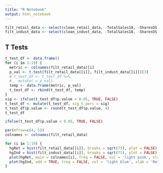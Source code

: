 ```yaml
---
title: "R Notebook"
output: html_notebook
---
```


```r
filt_retail_data <- select(clean_retail_data, -TotalSales18, -SharesOS, -TreynorRatio)
filt_indust_data <- select(clean_indust_data, -TotalSales18, -SharesOS, -TreynorRatio)
```


## T Tests


```r
t_test_df <- data.frame()
for (i in 1:19) {
  metric <- colnames(filt_retail_data)[i]
  p_val <- t.test(filt_retail_data[[i]], filt_indust_data[[i]])[3]
  # t_test_df <- t_test_df %>%
  #   mutate( = p_val)
  temp <- data.frame(metric, p_val)
  t_test_df <- rbind(t_test_df, temp)
}  
sig <- ifelse(t_test_df$p.value < 0.05, TRUE, FALSE)
t_test_df <- mutate(t_test_df, sig_5_perc = sig)
t_test_df$p.value <- round(t_test_df$p.value, 4)
t_test_df

```

```r
ifelse(t_test_df$p.value < 0.05, TRUE, FALSE)
```


```r

par(mfrow=c(4, 5))
colnames <- colnames(filt_retail_data)

for (i in 1:19) {
  hgRet = hist(filt_retail_data[[i]], breaks = sqrt(75), plot = FALSE) 
  hgInd = hist(filt_indust_data[[i]], breaks = sqrt(75), plot = FALSE) 
  plot(hgRet, main = colnames[i], freq = FALSE, col = 'light pink', xlab = 'Retail = pink, Indust = blue', density = 120) 
  plot(hgInd, add = TRUE, freq = FALSE, col = 'light blue', xlab = 'Retail = pink, Indust = blue', density = 120) 
}  


```

